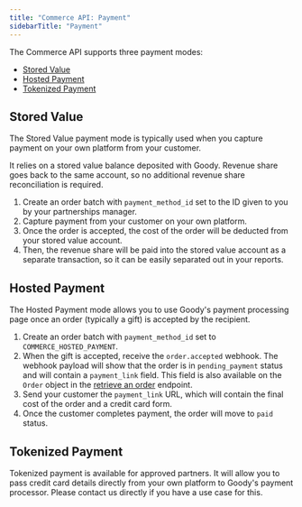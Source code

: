 ```yaml
---
title: "Commerce API: Payment"
sidebarTitle: "Payment"
---
```


The Commerce API supports three payment modes:

- [Stored Value](#stored-value)
- [Hosted Payment](#hosted-payment)
- [Tokenized Payment](#tokenized-payment)

## Stored Value

The Stored Value payment mode is typically used when you capture payment on your own platform from your customer.

It relies on a stored value balance deposited with Goody. Revenue share goes back to the same account, so no additional revenue share reconciliation is required.

1. Create an order batch with `payment_method_id` set to the ID given to you by your partnerships manager.
2. Capture payment from your customer on your own platform.
3. Once the order is accepted, the cost of the order will be deducted from your stored value account.
4. Then, the revenue share will be paid into the stored value account as a separate transaction, so it can be easily separated out in your reports.

## Hosted Payment

The Hosted Payment mode allows you to use Goody's payment processing page once an order (typically a gift) is accepted by the recipient.

1. Create an order batch with `payment_method_id` set to `COMMERCE_HOSTED_PAYMENT`.
2. When the gift is accepted, receive the `order.accepted` webhook. The webhook payload will show that the order is in `pending_payment` status and will contain a `payment_link` field. This field is also available on the `Order` object in the [retrieve an order](/api-reference/orders/retrieve-an-order) endpoint.
3. Send your customer the `payment_link` URL, which will contain the final cost of the order and a credit card form.
4. Once the customer completes payment, the order will move to `paid` status.

## Tokenized Payment

Tokenized payment is available for approved partners. It will allow you to pass credit card details directly from your own platform to Goody's payment processor. Please contact us directly if you have a use case for this.
